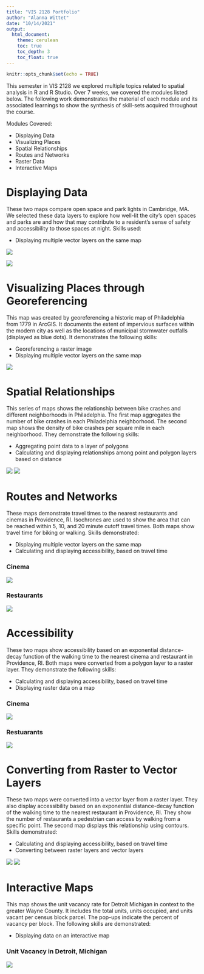 ```yaml
---
title: "VIS 2128 Portfolio"
author: "Alanna Wittet"
date: "10/14/2021"
output: 
  html_document:
    theme: cerulean
    toc: true
    toc_depth: 3
    toc_float: true
---
```


```r
knitr::opts_chunk$set(echo = TRUE)
```

This semester in VIS 2128 we explored multiple topics related to spatial analysis in R and R Studio. Over 7 weeks, we covered the modules listed below. The following work demonstrates the material of each module and its associated learnings to show the synthesis of skill-sets acquired throughout the course.

Modules Covered:

* Displaying Data
* Visualizing Places
* Spatial Relationships
* Routes and Networks
* Raster Data
* Interactive Maps


# Displaying Data
These two maps compare open space and park lights in Cambridge, MA. We selected these data layers to explore how well-lit the city's open spaces and parks are and how that may contribute to a resident's sense of safety and accessibility to those spaces at night. Skills used:

* Displaying multiple vector layers on the same map

[![](thumbnails/illuminated-open-spac2.png)](https://awittet.github.io/portfolio/fullsize/illuminated-open-spac2.pdf){target="_blank"}

[![](thumbnails/illuminated-open-spac.png)](https://awittet.github.io/portfolio/fullsize/illuminated-open-spac.pdf){target="_blank"}


# Visualizing Places through Georeferencing
This map was created by georeferencing a historic map of Philadelphia from 1779 in ArcGIS. It documents the extent of impervious surfaces within the modern city as well as the locations of municipal stormwater outfalls (displayed as blue dots). It demonstrates the following skills: 

* Georeferencing a raster image
* Displaying multiple vector layers on the same map

[![](thumbnails/Philly-imperv-outfalls-Map.png)](https://awittet.github.io/portfolio/fullsize/Philly-imperv-outfalls-Map.pdf){target="_blank"}

# Spatial Relationships
This series of maps shows the relationship between bike crashes and different neighborhoods in Philadelphia. The first map aggregates the number of bike crashes in each Philadelphia neighborhood. The second map shows the density of bike crashes per square mile in each neighborhood. They demonstrate the following skills:

* Aggregating point data to a layer of polygons
* Calculating and displaying relationships among point and polygon layers based on distance


[![](thumbnails/crashes-by-neigh.png)](https://awittet.github.io/portfolio/fullsize/crashes-by-neigh.pdf){target="_blank"}
[![](thumbnails/crash-density.png)](https://awittet.github.io/portfolio/fullsize/crash-density.pdf){target="_blank"}

# Routes and Networks
These maps demonstrate travel times to the nearest restaurants and cinemas in Providence, RI. Isochrones are used to show the area that can be reached within 5, 10, and 20 minute cutoff travel times. Both maps show travel time for biking or walking. Skills demonstrated:

* Displaying multiple vector layers on the same map
* Calculating and displaying accessibility, based on travel time

### Cinema
[![](thumbnails/isochr-cinema.png)](https://awittet.github.io/portfolio/fullsize/isochr-cinema.pdf){target="_blank"}

### Restaurants
[![](thumbnails/isochr-rest.png)](https://awittet.github.io/portfolio/fullsize/isochr-rest.pdf){target="_blank"}

# Accessibility
These two maps show accessibility based on an exponential distance-decay function of the walking time to the nearest cinema and restaurant in Providence, RI. Both maps were converted from a polygon layer to a raster layer. They demonstrate the following skills:

* Calculating and displaying accessibility, based on travel time
* Displaying raster data on a map

### Cinema
[![](thumbnails/cinema_access.png)](https://awittet.github.io/portfolio/fullsize/cinema_access.pdf){target="_blank"}

### Restuarants 
[![](thumbnails/restaur_access.png)](https://awittet.github.io/portfolio//fullsize/restaur-access.pdf){target="_blank"}

# Converting from Raster to Vector Layers
These two maps were converted into a vector layer from a raster layer. They also display accessibility based on an exponential distance-decay function of the walking time to the nearest restaurant in Providence, RI. They show the number of restaurants a pedestrian can access by walking from a specific point. The second map displays this relationship using contours. Skills demonstrated:

* Calculating and displaying accessibility, based on travel time
* Converting between raster layers and vector layers

[![](thumbnails/restaur_rasterplot.png)](https://awittet.github.io/portfolio/fullsize/restaur_rasterplot.pdf){target="_blank"}
[![](thumbnails/restaur_rastervector.png)](https://awittet.github.io/portfolio/fullsize/restaur-rastervector.pdf){target="_blank"}

# Interactive Maps
This map shows the unit vacancy rate for Detroit Michigan in context to the greater Wayne County. It includes the total units, units occupied, and units vacant per census block parcel. The pop-ups indicate the percent of vacancy per block. The following skills are demonstrated:

* Displaying data on an interactive map


### Unit Vacancy in Detroit, Michigan 
[![](thumbnails/vancany-detroit.png)](https://awittet.github.io/portfolio/fullsize/AWittet_Assignment6_Detroit_vacant.html){target="_blank"}



